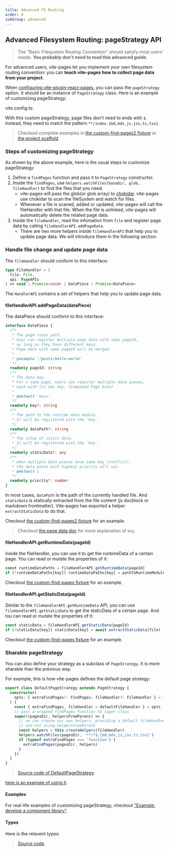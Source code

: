 ```yaml
---
title: Advanced FS Routing
order: 0
subGroup: advanced
---
```


## Advanced Filesystem Routing: pageStrategy API

> The "Basic Filesystem Routing Convention" should satisfy most users' needs. **You probably don't need to read this advanced guide**.

For advanced users, vite-pages let you implement your own filesystem routing convention: you can **teach vite-pages how to collect page data from your project**.

When [configuring vite-plugin-react-pages](https://github.com/vitejs/vite-plugin-react-pages/blob/main/packages/create-project/template-lib/docs/vite.config.ts), you can pass the `pageStrategy` option. It should be an instance of `PageStrategy` class. Here is an example of customizing pageStrategy:

vite.config.ts:

With this custom pageStrategy, page files don't need to ends with `$`. Instead, they need to match the pattern `**/index.{md,mdx,js,jsx,ts,tsx}`.

> Checkout complete examples in [the custom-find-pages2 fixture](https://github.com/vitejs/vite-plugin-react-pages/blob/main/packages/playground/custom-find-pages2/vite.config.ts) or [the project scaffold](https://github.com/vitejs/vite-plugin-react-pages/blob/main/packages/create-project/template-lib/docs/vite.config.ts).

### Steps of customizing pageStrategy

As shown by the above example, here is the usual steps to customize pageStrategy:

1. Define a `findPages` function and pass it to `PageStrategy` constructor.
2. Inside the `findPages`, use `helpers.watchFiles(baseDir, glob, fileHandler)` to find the files that you need.
   - vite-pages will pass the glob(or glob array) to [chokidar](https://github.com/paulmillr/chokidar). vite-pages use chokidar to scan the fileSystem and watch for files.
   - Whenever a file is scaned, added or updated, vite-pages will call the fileHandler with that file. When the file is unlinked, vite-pages will automatically delete the related page data.
3. Inside the `fileHandler`, read the infomation from `file` and register page data by calling `fileHandlerAPI.addPageData`.
   - There are two more helpers inside `fileHandlerAPI` that help you to update page data. We will introduce them in the following section.

### Handle file change and update page data

The `fileHandler` should conform to this interface:

```ts
type FileHandler = (
  file: File,
  api: PageAPIs
) => void | Promise<void> | DataPiece | Promise<DataPiece>
```

The `HandlerAPI` contains a set of helpers that help you to update page data.

#### fileHandlerAPI.addPageData(dataPiece)

The dataPiece should conform to this interface:

```ts
interface DataPiece {
  /**
   * The page route path.
   * User can register multiple page data with same pageId,
   * as long as they have different keys.
   * Page data with same pageId will be merged.
   *
   * @example '/posts/hello-world'
   */
  readonly pageId: string
  /**
   * The data key.
   * For a same page, users can register multiple data pieces,
   * each with its own key. (Composed Page Data)
   *
   * @default 'main'
   */
  readonly key?: string
  /**
   * The path to the runtime data module.
   * It will be registered with the `key`.
   */
  readonly dataPath?: string
  /**
   * The value of static data.
   * It will be registered with the `key`.
   */
  readonly staticData?: any
  /**
   * when multiple data pieces have same key (conflict),
   * the data piece with highest priority will win
   * @default 1
   */
  readonly priority?: number
}
```

In most cases, `dataPath` is the path of the currently handled file. And `staticData` is statically extracted from the file content (js docblock or markdown frontmatter). Vite-pages has exported a helper `extractStaticData` to do that.

Checkout [the custom-find-pages2 fixture](https://github.com/vitejs/vite-plugin-react-pages/blob/main/packages/playground/custom-find-pages2/vite.config.ts) for an example.

> Checkout [the page data doc](/page-data) for more explanation of `key`.

#### fileHandlerAPI.getRuntimeData(pageId)

Inside the fileHandler, you can use it to get the runtimeData of a certain page. You can read or mutate the properties of it:

```ts
const runtimeDataPaths = fileHandlerAPI.getRuntimeData(pageId)
if (!runtimeDataPaths[key]) runtimeDataPaths[key] = pathToRuntimeModule
```

Checkout [the custom-find-pages fixture](https://github.com/vitejs/vite-plugin-react-pages/blob/main/packages/playground/custom-find-pages/vite.config.ts) for an example.

#### fileHandlerAPI.getStaticData(pageId)

Similar to the `fileHandlerAPI.getRuntimeData` API, you can use `fileHandlerAPI.getStaticData` to get the staticData of a certain page. And tou can read or mutate the properties of it:

```ts
const staticData = fileHandlerAPI.getStaticData(pageId)
if (!staticData[key]) staticData[key] = await extractStaticData(file)
```

Checkout [the custom-find-pages fixture](https://github.com/vitejs/vite-plugin-react-pages/blob/main/packages/playground/custom-find-pages/vite.config.ts) for an example.

### Sharable pageStrategy

You can also define your strategy as a subclass of `PageStrategy`. It is more sharable than the previous way.

For example, this is how vite-pages defines the default page strategy:

```ts
export class DefaultPageStrategy extends PageStrategy {
  constructor(
    opts: { extraFindPages?: FindPages; fileHandler?: FileHandler } = {}
  ) {
    const { extraFindPages, fileHandler = defaultFileHandler } = opts
    // pass a wrapped findPages function to super class
    super((pagesDir, helpersFromParent) => {
      // we can create our own helpers, providing a default fileHandler
      // and not using helpersFromParent
      const helpers = this.createHelpers(fileHandler)
      helpers.watchFiles(pagesDir, '**/*$.{md,mdx,js,jsx,ts,tsx}')
      if (typeof extraFindPages === 'function') {
        extraFindPages(pagesDir, helpers)
      }
    })
  }
}
```

> [Source code of DefaultPageStrategy](https://github.com/vitejs/vite-plugin-react-pages/blob/main/packages/react-pages/src/node/page-strategy/DefaultPageStrategy/index.ts).

[here is an example of using it](/examples/component-library).

#### Examples

For real-life examples of customizing pageStrategy, checkout ["Example: develop a component library"](/examples/component-library).

#### Types

Here is the relavent types:


> [Source code](https://github.com/vitejs/vite-plugin-react-pages/blob/main/packages/react-pages/src/node/page-strategy/types.document.d.ts).
